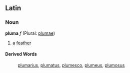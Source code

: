 ==Latin==
===Noun===
'''pluma''' ''f'' (Plural: [[plumae]])

#a [[feather]]
====Derived Words====
:[[plumarius]], [[plumatus]], [[plumesco]], [[plumeus]], [[plumosus]]
